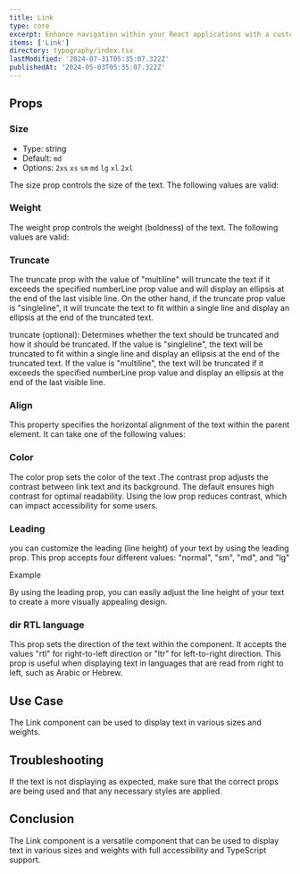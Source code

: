 ```yaml
---
title: Link
type: core
excerpt: Enhance navigation within your React applications with a customizable Link component. Seamlessly guide users to different sections of your website or external resources
items: ['Link']
directory: typography/index.tsx
lastModified: '2024-07-31T05:35:07.322Z'
publishedAt: '2024-05-03T05:35:07.322Z'
---
```


## Props

### Size

- Type: string
- Default: `md`
- Options: `2xs` `xs` `sm` `md` `lg` `xl` `2xl`

The size prop controls the size of the text. The following values are valid:

<Playground direction="column" name="linkSize" root="link" />

### Weight

The weight prop controls the weight (boldness) of the text. The following values are valid:

<Playground direction="column" name="linkWeight" root="link" />

### Truncate

The truncate prop with the value of "multiline" will truncate the text if it exceeds the specified numberLine prop value and will display an ellipsis at the end of the last visible line. On the other hand, if the truncate prop value is "singleline", it will truncate the text to fit within a single line and display an ellipsis at the end of the truncated text.

truncate (optional): Determines whether the text should be truncated and how it should be truncated. If the value is "singleline", the text will be truncated to fit within a single line and display an ellipsis at the end of the truncated text. If the value is "multiline", the text will be truncated if it exceeds the specified numberLine prop value and display an ellipsis at the end of the last visible line.

<Playground name="linkTruncate" root="link" />

### Align

This property specifies the horizontal alignment of the text within the parent element. It can take one of the following values:

<Playground direction="column" name="linkAlign" root="link" />

### Color

The color prop sets the color of the text .The contrast prop adjusts the contrast between link text and its background. The default ensures high contrast for optimal readability. Using the low prop reduces contrast, which can impact accessibility for some users.

<Playground direction="column" name="linkColor" root="link" />

### Leading

you can customize the leading (line height) of your text by using the leading prop. This prop accepts four different values: "normal", "sm", "md", and "lg"

Example

<Playground direction="column" name="linkLeading" root="link" />

By using the leading prop, you can easily adjust the line height of your text to create a more visually appealing design.

### dir RTL language

This prop sets the direction of the text within the component. It accepts the values "rtl" for right-to-left direction or "ltr" for left-to-right direction. This prop is useful when displaying text in languages that are read from right to left, such as Arabic or Hebrew.

<Playground direction="column" name="linkRTL" root="link" />

## Use Case

The Link component can be used to display text in various sizes and weights.

## Troubleshooting

If the text is not displaying as expected, make sure that the correct props are being used and that any necessary styles are applied.

## Conclusion

The Link component is a versatile component that can be used to display text in various sizes and weights with full accessibility and TypeScript support.
